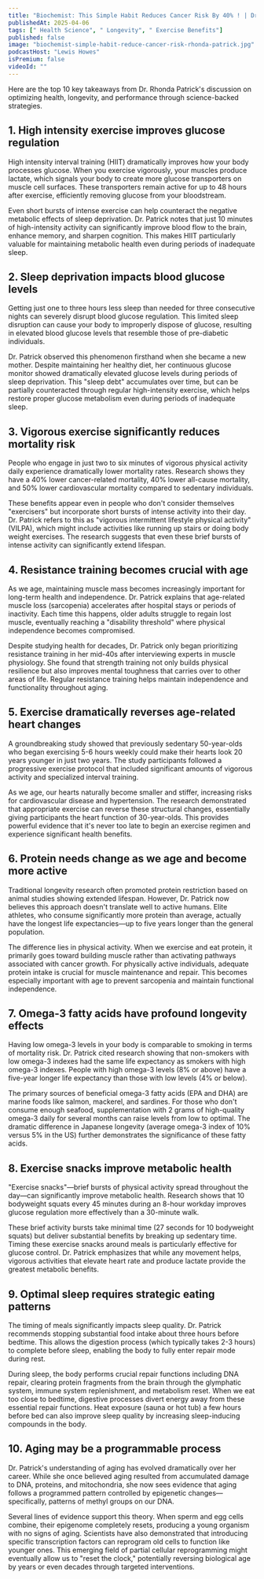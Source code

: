 ```yaml
---
title: "Biochemist: This Simple Habit Reduces Cancer Risk By 40% ! | Dr. Rhonda Patrick"
publishedAt: 2025-04-06
tags: [" Health Science", " Longevity", " Exercise Benefits"]
published: false
image: "biochemist-simple-habit-reduce-cancer-risk-rhonda-patrick.jpg"
podcastHost: "Lewis Howes"
isPremium: false
videoId: ""
---
```



<PodcastSummaryPageLayout frontmatter={frontmatter}>

Here are the top 10 key takeaways from Dr. Rhonda Patrick's discussion on optimizing health, longevity, and performance through science-backed strategies.

## 1. High intensity exercise improves glucose regulation

High intensity interval training (HIIT) dramatically improves how your body processes glucose. When you exercise vigorously, your muscles produce lactate, which signals your body to create more glucose transporters on muscle cell surfaces. These transporters remain active for up to 48 hours after exercise, efficiently removing glucose from your bloodstream.

Even short bursts of intense exercise can help counteract the negative metabolic effects of sleep deprivation. Dr. Patrick notes that just 10 minutes of high-intensity activity can significantly improve blood flow to the brain, enhance memory, and sharpen cognition. This makes HIIT particularly valuable for maintaining metabolic health even during periods of inadequate sleep.

## 2. Sleep deprivation impacts blood glucose levels

Getting just one to three hours less sleep than needed for three consecutive nights can severely disrupt blood glucose regulation. This limited sleep disruption can cause your body to improperly dispose of glucose, resulting in elevated blood glucose levels that resemble those of pre-diabetic individuals.

Dr. Patrick observed this phenomenon firsthand when she became a new mother. Despite maintaining her healthy diet, her continuous glucose monitor showed dramatically elevated glucose levels during periods of sleep deprivation. This "sleep debt" accumulates over time, but can be partially counteracted through regular high-intensity exercise, which helps restore proper glucose metabolism even during periods of inadequate sleep.

## 3. Vigorous exercise significantly reduces mortality risk

People who engage in just two to six minutes of vigorous physical activity daily experience dramatically lower mortality rates. Research shows they have a 40% lower cancer-related mortality, 40% lower all-cause mortality, and 50% lower cardiovascular mortality compared to sedentary individuals.

These benefits appear even in people who don't consider themselves "exercisers" but incorporate short bursts of intense activity into their day. Dr. Patrick refers to this as "vigorous intermittent lifestyle physical activity" (VILPA), which might include activities like running up stairs or doing body weight exercises. The research suggests that even these brief bursts of intense activity can significantly extend lifespan.

## 4. Resistance training becomes crucial with age

As we age, maintaining muscle mass becomes increasingly important for long-term health and independence. Dr. Patrick explains that age-related muscle loss (sarcopenia) accelerates after hospital stays or periods of inactivity. Each time this happens, older adults struggle to regain lost muscle, eventually reaching a "disability threshold" where physical independence becomes compromised.

Despite studying health for decades, Dr. Patrick only began prioritizing resistance training in her mid-40s after interviewing experts in muscle physiology. She found that strength training not only builds physical resilience but also improves mental toughness that carries over to other areas of life. Regular resistance training helps maintain independence and functionality throughout aging.

## 5. Exercise dramatically reverses age-related heart changes

A groundbreaking study showed that previously sedentary 50-year-olds who began exercising 5-6 hours weekly could make their hearts look 20 years younger in just two years. The study participants followed a progressive exercise protocol that included significant amounts of vigorous activity and specialized interval training.

As we age, our hearts naturally become smaller and stiffer, increasing risks for cardiovascular disease and hypertension. The research demonstrated that appropriate exercise can reverse these structural changes, essentially giving participants the heart function of 30-year-olds. This provides powerful evidence that it's never too late to begin an exercise regimen and experience significant health benefits.

## 6. Protein needs change as we age and become more active

Traditional longevity research often promoted protein restriction based on animal studies showing extended lifespan. However, Dr. Patrick now believes this approach doesn't translate well to active humans. Elite athletes, who consume significantly more protein than average, actually have the longest life expectancies—up to five years longer than the general population.

The difference lies in physical activity. When we exercise and eat protein, it primarily goes toward building muscle rather than activating pathways associated with cancer growth. For physically active individuals, adequate protein intake is crucial for muscle maintenance and repair. This becomes especially important with age to prevent sarcopenia and maintain functional independence.

## 7. Omega-3 fatty acids have profound longevity effects

Having low omega-3 levels in your body is comparable to smoking in terms of mortality risk. Dr. Patrick cited research showing that non-smokers with low omega-3 indexes had the same life expectancy as smokers with high omega-3 indexes. People with high omega-3 levels (8% or above) have a five-year longer life expectancy than those with low levels (4% or below).

The primary sources of beneficial omega-3 fatty acids (EPA and DHA) are marine foods like salmon, mackerel, and sardines. For those who don't consume enough seafood, supplementation with 2 grams of high-quality omega-3 daily for several months can raise levels from low to optimal. The dramatic difference in Japanese longevity (average omega-3 index of 10% versus 5% in the US) further demonstrates the significance of these fatty acids.

## 8. Exercise snacks improve metabolic health

"Exercise snacks"—brief bursts of physical activity spread throughout the day—can significantly improve metabolic health. Research shows that 10 bodyweight squats every 45 minutes during an 8-hour workday improves glucose regulation more effectively than a 30-minute walk.

These brief activity bursts take minimal time (27 seconds for 10 bodyweight squats) but deliver substantial benefits by breaking up sedentary time. Timing these exercise snacks around meals is particularly effective for glucose control. Dr. Patrick emphasizes that while any movement helps, vigorous activities that elevate heart rate and produce lactate provide the greatest metabolic benefits.

## 9. Optimal sleep requires strategic eating patterns

The timing of meals significantly impacts sleep quality. Dr. Patrick recommends stopping substantial food intake about three hours before bedtime. This allows the digestion process (which typically takes 2-3 hours) to complete before sleep, enabling the body to fully enter repair mode during rest.

During sleep, the body performs crucial repair functions including DNA repair, clearing protein fragments from the brain through the glymphatic system, immune system replenishment, and metabolism reset. When we eat too close to bedtime, digestive processes divert energy away from these essential repair functions. Heat exposure (sauna or hot tub) a few hours before bed can also improve sleep quality by increasing sleep-inducing compounds in the body.

## 10. Aging may be a programmable process

Dr. Patrick's understanding of aging has evolved dramatically over her career. While she once believed aging resulted from accumulated damage to DNA, proteins, and mitochondria, she now sees evidence that aging follows a programmed pattern controlled by epigenetic changes—specifically, patterns of methyl groups on our DNA.

Several lines of evidence support this theory. When sperm and egg cells combine, their epigenome completely resets, producing a young organism with no signs of aging. Scientists have also demonstrated that introducing specific transcription factors can reprogram old cells to function like younger ones. This emerging field of partial cellular reprogramming might eventually allow us to "reset the clock," potentially reversing biological age by years or even decades through targeted interventions.

</PodcastSummaryPageLayout>
